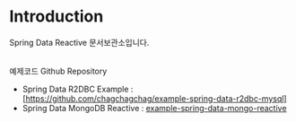 # Introduction
 
Spring Data Reactive 문서보관소입니다.<br/>
<br/>

예제코드 Github Repository
- Spring Data R2DBC Example : [https://github.com/chagchagchag/example-spring-data-r2dbc-mysql]
- Spring Data MongoDB Reactive : [example-spring-data-mongo-reactive](https://github.com/chagchagchag/example-spring-data-mongo-reactive)

